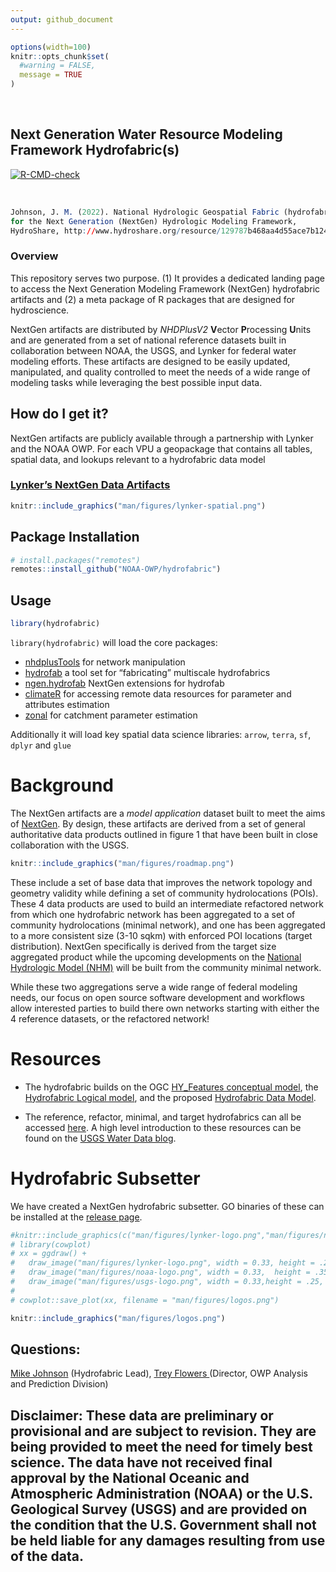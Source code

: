 ```yaml
---
output: github_document
---
```


<!-- README.md is generated from README.Rmd. Please edit that file -->

```r
options(width=100)
knitr::opts_chunk$set(
  #warning = FALSE,
  message = TRUE
)

```

<br>

## Next Generation Water Resource Modeling Framework Hydrofabric(s)

<!-- badges: start -->

[![R-CMD-check](https://github.com/NOAA-OWP/hydrofabric/workflows/R-CMD-check/badge.svg)](https://github.com/NOAA-OWP/hydrofabric/actions)
<!-- badges: end -->

<br>

```r
Johnson, J. M. (2022). National Hydrologic Geospatial Fabric (hydrofabric)
for the Next Generation (NextGen) Hydrologic Modeling Framework,
HydroShare, http://www.hydroshare.org/resource/129787b468aa4d55ace7b124ed27dbde
```

### Overview

This repository serves two purpose. (1) It provides a dedicated landing page to access the Next Generation Modeling Framework (NextGen) hydrofabric artifacts and (2) a meta package of R packages that are designed for hydroscience.

NextGen artifacts are distributed by _NHDPlusV2_ **V**ector **P**rocessing **U**nits and are generated from a set of national reference datasets built in collaboration between NOAA, the USGS, and Lynker for federal water modeling efforts. These artifacts are designed to be easily updated, manipulated, and quality controlled to meet the needs of a wide range of modeling tasks while leveraging the best possible input data.


## How do I get it?

NextGen artifacts are publicly available through a partnership with Lynker and the NOAA OWP. For each VPU a geopackage that contains all tables, spatial data, and lookups relevant to a hydrofabric data model 

### [Lynker's NextGen Data Artifacts](https://lynker-spatial.s3.amazonaws.com/index.html)

```r
knitr::include_graphics("man/figures/lynker-spatial.png")
```

## Package Installation

```r
# install.packages("remotes")
remotes::install_github("NOAA-OWP/hydrofabric")
```

## Usage

```r
library(hydrofabric)
```

`library(hydrofabric)` will load the core packages: 

* [nhdplusTools](https://github.com/usgs-r/nhdplusTools/) for network manipulation
* [hydrofab](https://github.com/mikejohnson51/hydrofab) a tool set for "fabricating" multiscale hydrofabrics
* [ngen.hydrofab](https://github.com/mikejohnson51/ngen.hydrofab) NextGen extensions for hydrofab
* [climateR](https://github.com/mikejohnson51/climateR) for accessing remote data resources for parameter and attributes estimation
* [zonal](https://github.com/mikejohnson51/zonal) for catchment parameter estimation

Additionally it will load key spatial data science libraries: `arrow`, `terra`, `sf`, `dplyr` and `glue`

# Background

The NextGen artifacts are a _model application_ dataset built to meet the aims of [NextGen](https://github.com/NOAA-OWP/ngen). By design, these artifacts are derived from a set of general authoritative data products outlined in figure 1 that have been built in close collaboration with the USGS. 

```r
knitr::include_graphics("man/figures/roadmap.png")
```

These include a set of base data that improves the network topology and geometry validity while defining a set of community hydrolocations (POIs). These 4 data products are used to build an intermediate refactored network from which one hydrofabric network has been aggregated to a set of community hydrolocations (minimal network), and one has been aggregated to a more consistent size (3-10 sqkm) with enforced POI locations (target distribution). NextGen specifically is derived from the target size aggregated product while the upcoming developments on the [National Hydrologic Model (NHM)](https://www.usgs.gov/mission-areas/water-resources/science/national-hydrologic-model-infrastructure) will be built from the community minimal network. 

While these two aggregations serve a wide range of federal modeling needs, our focus on open source software development and workflows allow interested parties to build there own networks starting with either the 4 reference datasets, or the refactored network!

# Resources

- The hydrofabric builds on the OGC [HY_Features conceptual model](https://docs.opengeospatial.org/is/14-111r6/14-111r6.html), the [Hydrofabric Logical model](https://docs.ogc.org/per/22-040.html), and the proposed [Hydrofabric Data Model](https://noaa-owp.github.io/hydrofabric/articles/hf_dm.html).

- The reference, refactor, minimal, and target hydrofabrics can all be accessed [here](https://www.sciencebase.gov/catalog/item/60be0e53d34e86b93891012b). A high level introduction to these resources can be found on the [USGS Water Data blog](https://waterdata.usgs.gov/blog/hydrofabric/).

# Hydrofabric Subsetter

We have created a NextGen hydrofabric subsetter. GO binaries of these can be installed at the [release page](https://github.com/LynkerIntel/hfsubset/releases).


```r
#knitr::include_graphics(c("man/figures/lynker-logo.png","man/figures/noaa-logo.png", 'man/figures/usgs-logo.png'))
# library(cowplot)
# xx = ggdraw() + 
#   draw_image("man/figures/lynker-logo.png", width = 0.33, height = .25, y = .05) + 
#   draw_image("man/figures/noaa-logo.png", width = 0.33,  height = .35, x = 0.33) + 
#   draw_image("man/figures/usgs-logo.png", width = 0.33,height = .25, x = 0.66, y = .05)
# 
# cowplot::save_plot(xx, filename = "man/figures/logos.png")
``` 

```r
knitr::include_graphics("man/figures/logos.png")
```

## Questions:

<a href = "mailto:jjohnson@lynker.com?subject=Nexgen Hydrofabric Questions">
Mike Johnson</a> (Hydrofabric Lead), <a href = "mailto:trey.flowers@noaa.gov?subject=Nexgen Hydrofabric Questions"> Trey Flowers </a> (Director, OWP Analysis and Prediction Division)


 
## Disclaimer: These data are preliminary or provisional and are subject to revision. They are being provided to meet the need for timely best science. The data have not received final approval by the National Oceanic and Atmospheric Administration (NOAA) or the U.S. Geological Survey (USGS) and are provided on the condition that the U.S. Government shall not be held liable for any damages resulting from use of the data.

